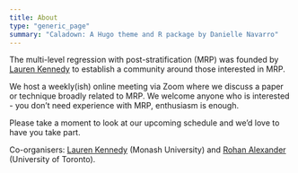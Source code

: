 ```yaml
---
title: About
type: "generic_page"
summary: "Caladown: A Hugo theme and R package by Danielle Navarro"
---
```


The multi-level regression with post-stratification (MRP) was founded by [Lauren Kennedy](https://jazzystats.com/) to establish a community around those interested in MRP.

We host a weekly(ish) online meeting via Zoom where we discuss a paper or technique broadly related to MRP. We welcome anyone who is interested - you don't need experience with MRP, enthusiasm is enough.

Please take a moment to look at our upcoming schedule and we'd love to have you take part.

Co-organisers: [Lauren Kennedy](https://jazzystats.com/) (Monash University) and [Rohan Alexander](https://rohanalexander.com) (University of Toronto).

